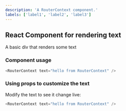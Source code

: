 ```yaml
---
description: 'A RouterContext component.'
labels: ['label1', 'label2', 'label3']
---
```



## React Component for rendering text

A basic div that renders some text

### Component usage
```js
<RouterContext text="hello from RouterContext" />
```

### Using props to customize the text

Modify the text to see it change live:
```js live
<RouterContext text="hello from RouterContext" />
```
